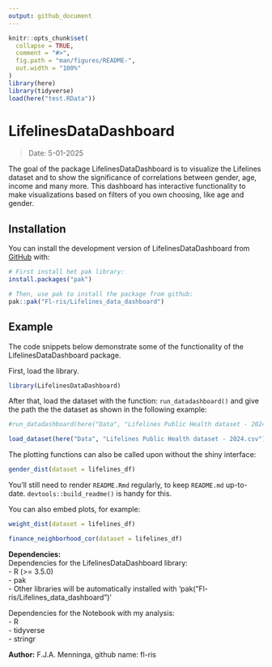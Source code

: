 ```yaml
---
output: github_document
---
```


<!-- README.md is generated from README.Rmd. Please edit that file -->

```r
knitr::opts_chunk$set(
  collapse = TRUE,
  comment = "#>",
  fig.path = "man/figures/README-",
  out.width = "100%"
)
library(here)
library(tidyverse)
load(here("test.RData"))
```

# LifelinesDataDashboard
>Date: 5-01-2025

<!-- badges: start -->
<!-- badges: end -->

The goal of the package LifelinesDataDashboard is to visualize the Lifelines dataset and to show the significance of correlations between gender, age, income and many more. 
This dashboard has interactive functionality to make visualizations based on filters of you own choosing, like age and gender. 

## Installation

You can install the development version of LifelinesDataDashboard from [GitHub](https://github.com/) with:

``` r
# First install het pak library:
install.packages("pak")

# Then, use pak to install the package from github:
pak::pak("Fl-ris/Lifelines_data_dashboard")
```



## Example
The code snippets below demonstrate some of the functionality of the LifelinesDataDashboard package.

First, load the library.
```r
library(LifelinesDataDashboard)
```

After that, load the dataset with the function: `run_datadashboard()` and give the path the the dataset as shown in the following example:
```r

#run_datadashboard(here("Data", "Lifelines Public Health dataset - 2024.csv"))

load_dataset(here("Data", "Lifelines Public Health dataset - 2024.csv"))
```


The plotting functions can also be called upon without the shiny interface:
```r

gender_dist(dataset = lifelines_df)
```

You'll still need to render `README.Rmd` regularly, to keep `README.md` up-to-date. `devtools::build_readme()` is handy for this.

You can also embed plots, for example:

```r
weight_dist(dataset = lifelines_df)
```

```r
finance_neighborhood_cor(dataset = lifelines_df)
```

**Dependencies:** \
Dependencies for the LifelinesDataDashboard library: \
- R (>= 3.5.0) \
- pak \
- Other libraries will be automatically installed with 'pak("Fl-ris/Lifelines_data_dashboard")' \

Dependencies for the Notebook with my analysis: \
- R \
- tidyverse \
- stringr \


**Author:**
F.J.A. Menninga, github name: fl-ris




